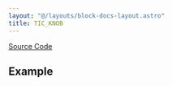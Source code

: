 ```yaml
---
layout: "@/layouts/block-docs-layout.astro"
title: TIC_KNOB
---
```



<PythonDocsDisplay docstring={docstring} />

[Source Code](https://github.com/flojoy-ai/blocks/blob/main/blocks/IO/MOTION/MOTOR_DRIVERS/STEPPER/POLULU/TIC_KNOB/TIC_KNOB.py)

## Example
